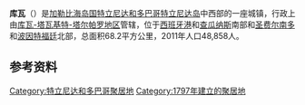 {{Expand language|1=en|time=2020-09-15T10:50:49+00:00}}
{{Infobox settlement
| name                    = 库瓦
| native_name             = Couva
| native_name_lang        = en
| settlement_type         = [[镇|镇]]
| image_skyline           = TnT National Aquatic Centre.jpg
| image_caption           = National Aquatic Center
| pushpin_map             = Trinidad and Tobago
| coordinates             = {{coord|10|25|N|61|27|W|region:TT|display=inline,title}}
| named_for               = 库瓦河
| subdivision_type        = Country
| subdivision_name        = {{flagicon|Trinidad and Tobago}} [[Trinidad_and_Tobago|Trinidad and Tobago]]
| subdivision_type1       = Region
| subdivision_name1       = [[Couva–Tabaquite–Talparo|Couva–Tabaquite–Talparo]]
| established_title       = 建立
| established_date        = 1797
| area_total_km2          = 68.2
| elevation_footnotes     = <ref>{{cite web |url=http://www.floodmap.net/Elevation/ElevationMap/?gi=3574724 |title=Elevation of Couva,Trinidad and Tobago Elevation Map, Topo, Contour |publisher=floodmap.net |accessdate=5 April 2016 |archive-date=2018-11-07 |archive-url=https://web.archive.org/web/20181107104008/http://www.floodmap.net/Elevation/ElevationMap/?gi=3574724 |dead-url=no }}</ref>
| elevation_m             = 47
| population_total        = 48,858
| population_as_of        = 2011
| population_density_km2  = 716
| timezone1               = AST
| utc_offset1             = −4
| postal_code             = 54xxxx, 55xxxx<ref>{{cite web |url=https://1drv.ms/x/s!Ah9R_euidiIG4hXQNGbbrWQMtpIC |title=List of Postal Districts |date=29 July 2018 |publisher=TTPOST |accessdate=29 July 2018 }}{{Dead link|date=November 2019 |bot=InternetArchiveBot |fix-attempted=yes }}</ref>
| area_code               = [[Area_Code_868|868]]
}}
'''库瓦'''（{{lang-en|Couva}}）是[[加勒比海|加勒比海]][[岛国|岛国]][[特立尼达和多巴哥|特立尼达和多巴哥]][[特立尼达岛|特立尼达岛]]中西部的一座城镇，行政上由[[库瓦-塔瓦基特-塔尔帕罗地区|库瓦-塔瓦基特-塔尔帕罗地区]]管辖，位于[[西班牙港|西班牙港]]和[[查瓜纳斯|查瓜纳斯]]南部和[[圣费尔南多_(特立尼达和多巴哥)|圣费尔南多]]和[[波因特福廷|波因特福廷]]北部，总面积68.2平方公里，2011年人口48,858人。

== 参考资料 ==
{{reflist}}

{{TrinidadTobago-geo-stub}}
{{DEFAULTSORT:Couva}}
[[Category:特立尼达和多巴哥聚居地|Category:特立尼达和多巴哥聚居地]]
[[Category:1797年建立的聚居地|Category:1797年建立的聚居地]]